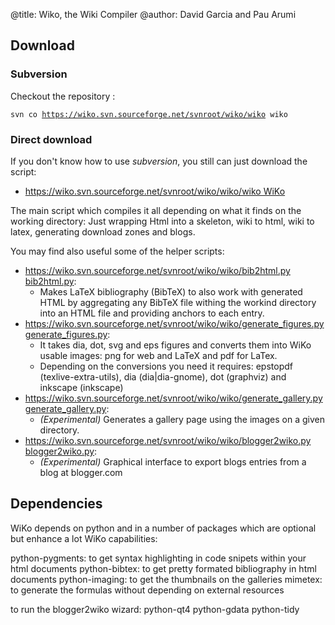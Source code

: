 ﻿@title: Wiko, the Wiki Compiler
@author: David Garcia and Pau Arumi

== Download ==

=== Subversion ===

Checkout the repository :

 svn co https://wiko.svn.sourceforge.net/svnroot/wiko/wiko wiko

=== Direct download ===

If you don't know how to use ''subversion'', you still can just download the script:

* [[https://wiko.svn.sourceforge.net/svnroot/wiko/wiko/wiko WiKo]]
The main script which compiles it all depending on what it finds on the working directory: 
Just wrapping Html into a skeleton, wiki to html, wiki to latex, generating download zones and blogs.

You may find also useful some of the helper scripts:
* [[https://wiko.svn.sourceforge.net/svnroot/wiko/wiko/bib2html.py bib2html.py]]:
** Makes LaTeX bibliography (BibTeX) to also work with generated HTML by aggregating any BibTeX file withing the workind directory into an HTML file and providing anchors to each entry.
* [[https://wiko.svn.sourceforge.net/svnroot/wiko/wiko/generate_figures.py generate_figures.py]]:
** It takes dia, dot, svg and eps figures and converts them into WiKo usable images: png for web and LaTeX and pdf for LaTex.
** Depending on the conversions you need it requires: epstopdf (texlive-extra-utils), dia (dia|dia-gnome), dot (graphviz) and inkscape (inkscape)
* [[https://wiko.svn.sourceforge.net/svnroot/wiko/wiko/generate_gallery.py generate_gallery.py]]:
** ''(Experimental)'' Generates a gallery page using the images on a given directory.
* [[https://wiko.svn.sourceforge.net/svnroot/wiko/wiko/blogger2wiko.py blogger2wiko.py]]:
** ''(Experimental)'' Graphical interface to export blogs entries from a blog at blogger.com


== Dependencies ==

WiKo depends on python and in a number of packages which are optional but
enhance a lot WiKo capabilities:

python-pygments: to get syntax highlighting in code snipets within your html documents
python-bibtex: to get pretty formated bibliography in html documents
python-imaging: to get the thumbnails on the galleries
mimetex: to generate the formulas without depending on external resources

to run the blogger2wiko wizard:
python-qt4 
python-gdata
python-tidy



